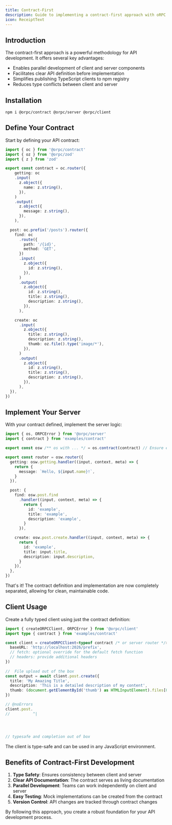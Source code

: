 ```yaml
---
title: Contract-First
description: Guide to implementing a contract-first approach with oRPC
icon: ReceiptText
---
```


## Introduction

The contract-first approach is a powerful methodology for API development. It offers several key advantages:
- Enables parallel development of client and server components
- Facilitates clear API definition before implementation
- Simplifies publishing TypeScript clients to npm registry
- Reduces type conflicts between client and server

## Installation

```package-install
npm i @orpc/contract @orpc/server @orpc/client
```

## Define Your Contract

Start by defining your API contract:

```ts twoslash
import { oc } from '@orpc/contract'
import { oz } from '@orpc/zod'
import { z } from 'zod'

export const contract = oc.router({
    getting: oc
    .input(
      z.object({
        name: z.string(),
      }),
    )
    .output(
      z.object({
        message: z.string(),
      }),
    ),

  post: oc.prefix('/posts').router({
    find: oc
      .route({
        path: '/{id}',
        method: 'GET',
      })
      .input(
        z.object({
          id: z.string(),
        }),
      )
      .output(
        z.object({
          id: z.string(),
          title: z.string(),
          description: z.string(),
        }),
      ),

    create: oc
      .input(
        z.object({
          title: z.string(),
          description: z.string(),
          thumb: oz.file().type('image/*'),
        }),
      )
      .output(
        z.object({
          id: z.string(),
          title: z.string(),
          description: z.string(),
        }),
      ),
  }),
})
```

## Implement Your Server

With your contract defined, implement the server logic:

```ts twoslash
import { os, ORPCError } from '@orpc/server'
import { contract } from 'examples/contract'

export const osw /** os with ... */ = os.contract(contract) // Ensure every implement must be match contract

export const router = osw.router({
  getting: osw.getting.handler((input, context, meta) => {
    return {
      message: `Hello, ${input.name}!`,
    }
  }),

  post: {
    find: osw.post.find
      .handler((input, context, meta) => {
        return {
          id: 'example',
          title: 'example',
          description: 'example',
        }
      }),

    create: osw.post.create.handler((input, context, meta) => {
      return {
        id: 'example',
        title: input.title,
        description: input.description,
      }
    }),
  },
})
```

That's it! The contract definition and implementation are now completely separated, allowing for clean, maintainable code.

## Client Usage

Create a fully typed client using just the contract definition:

```ts twoslash
import { createORPCClient, ORPCError } from '@orpc/client'
import type { contract } from 'examples/contract'

const client = createORPCClient<typeof contract /* or server router */>({
  baseURL: 'http://localhost:2026/prefix',
  // fetch: optional override for the default fetch function
  // headers: provide additional headers
})
 
//  File upload out of the box
const output = await client.post.create({
  title: 'My Amazing Title',
  description: 'This is a detailed description of my content',
  thumb: (document.getElementById('thumb') as HTMLInputElement).files[0]!,
})

// @noErrors
client.post.
//          ^|




// typesafe and completion out of box
```

The client is type-safe and can be used in any JavaScript environment.

## Benefits of Contract-First Development

1. **Type Safety**: Ensures consistency between client and server
2. **Clear API Documentation**: The contract serves as living documentation
3. **Parallel Development**: Teams can work independently on client and server
4. **Easy Testing**: Mock implementations can be created from the contract
5. **Version Control**: API changes are tracked through contract changes

By following this approach, you create a robust foundation for your API development process.